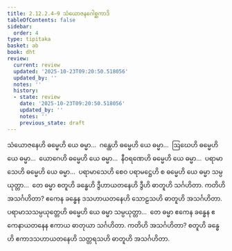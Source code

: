 ```yaml
---
title: 2.12.2.4–9 သံယောဇနဂေါစ္ဆကာဒိ
tableOfContents: false
sidebar:
  order: 4
type: tipitaka
basket: ab
book: dht
review:
  current: review
  updated: '2025-10-23T09:20:50.518056'
  updated_by: ''
  notes: ''
  history:
  - state: review
    date: '2025-10-23T09:20:50.518056'
    updated_by: ''
    notes: ''
    previous_state: draft
---
```



<ReviewStatus review={frontmatter.review} showDetails={true} />

<HypothesisAnnotation frontmatter={frontmatter} />

<DynamicBreadcrumb />

<Division number="442" book="dht" e="ch" v="31" p="81">

<Paragraph number="538" book="dht">
သံယောဇနေဟိ ဓမ္မေဟိ ယေ ဓမ္မာ…  ဂန္ထေဟိ ဓမ္မေဟိ ယေ ဓမ္မာ…  ဩဃေဟိ ဓမ္မေဟိ ယေ ဓမ္မာ…  ယောဂေဟိ ဓမ္မေဟိ ယေ ဓမ္မာ…  နီဝရဏေဟိ ဓမ္မေဟိ ယေ ဓမ္မာ…  ပရာမာသေဟိ ဓမ္မေဟိ ယေ ဓမ္မာ…  ပရာမာသေဟိ စေဝ ပရာမဋ္ဌေဟိ စ ဓမ္မေဟိ ယေ ဓမ္မာ သမ္ပယုတ္တာ…  တေ ဓမ္မာ စတူဟိ ခန္ဓေဟိ ဒွီဟာယတနေဟိ ဒွီဟိ ဓာတူဟိ သင်္ဂဟိတာ. ကတိဟိ အသင်္ဂဟိတာ? ဧကေန ခန္ဓေန ဒသဟာယတနေဟိ သောဠသဟိ ဓာတူဟိ အသင်္ဂဟိတာ.
</Paragraph>

</Division>
<Division number="443" book="dht" e="ch" v="31" p="82">

<Paragraph number="539" book="dht">
ပရာမာသသမ္ပယုတ္တေဟိ ဓမ္မေဟိ ယေ ဓမ္မာ သမ္ပယုတ္တာ…  တေ ဓမ္မာ ဧကေန ခန္ဓေန ဧကေနာယတနေန ဧကာယ ဓာတုယာ သင်္ဂဟိတာ. ကတိဟိ အသင်္ဂဟိတာ? စတူဟိ ခန္ဓေဟိ ဧကာဒသဟာယတနေဟိ သတ္တရသဟိ ဓာတူဟိ အသင်္ဂဟိတာ.
</Paragraph>
</Division>